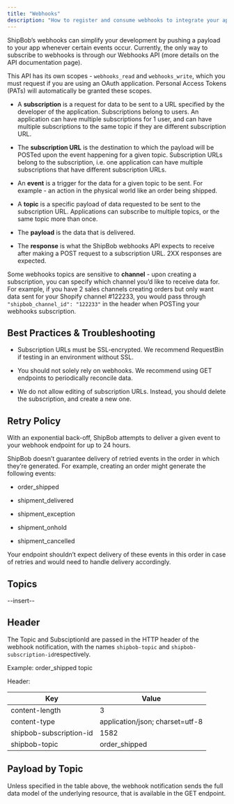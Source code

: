 ```yaml
---
title: "Webhooks"
description: "How to register and consume webhooks to integrate your app with ShipBob."
---
```


ShipBob’s webhooks can simplify your development by pushing a payload to your app whenever certain events occur. Currently, the only way to subscribe to webhooks is through our Webhooks API (more details on the API documentation page).

This API has its own scopes - `webhooks_read` and `webhooks_write`, which you must request if you are using an OAuth application. Personal Access Tokens (PATs) will automatically be granted these scopes.

* A **subscription** is a request for data to be sent to a URL specified by the developer of the application. Subscriptions belong to users. An application can have multiple subscriptions for 1 user, and can have multiple subscriptions to the same topic if they are different subscription URL.

* The **subscription URL** is the destination to which the payload will be POSTed upon the event happening for a given topic. Subscription URLs belong to the subscription, i.e. one application can have multiple subscriptions that have different subscription URLs.

* An **event** is a trigger for the data for a given topic to be sent. For example - an action in the physical world like an order being shipped.

* A **topic** is a specific payload of data requested to be sent to the subscription URL. Applications can subscribe to multiple topics, or the same topic more than once.

* The **payload** is the data that is delivered.

* The **response** is what the ShipBob webhooks API expects to receive after making a POST request to a subscription URL. 2XX responses are expected.

Some webhooks topics are sensitive to **channel** - upon creating a subscription, you can specify which channel you’d like to receive data for. For example, if you have 2 sales channels creating orders but only want data sent for your Shopify channel #122233, you would pass through `"shipbob_channel_id": "122233"` in the header when POSTing your webhooks subscription.

## Best Practices & Troubleshooting

* Subscription URLs must be SSL-encrypted. We recommend RequestBin if testing in an environment without SSL.

* You should not solely rely on webhooks. We recommend using GET endpoints to periodically reconcile data.

* We do not allow editing of subscription URLs. Instead, you should delete the subscription, and create a new one.

## Retry Policy

With an exponential back-off, ShipBob attempts to deliver a given event to your webhook endpoint for up to 24 hours.

ShipBob doesn’t guarantee delivery of retried events in the order in which they’re generated. For example, creating an order might generate the following events:

* order\_shipped

* shipment\_delivered

* shipment\_exception

* shipment\_onhold

* shipment\_cancelled

Your endpoint shouldn’t expect delivery of these events in this order in case of retries and would need to handle delivery accordingly.

## Topics

\--insert--

## Header

The Topic and SubsciptionId are passed in the HTTP header of the webhook notification, with the names `shipbob-topic` and `shipbob-subscription-id`respectively.

Example: order\_shipped topic

Header:

| Key                     | Value                           |
| ----------------------- | ------------------------------- |
| content-length          | 3                               |
| content-type            | application/json; charset=utf-8 |
| shipbob-subscription-id | 1582                            |
| shipbob-topic           | order\_shipped                  |



## Payload by Topic

Unless specified in the table above, the webhook notification sends the full data model of the underlying resource, that is available in the GET endpoint.